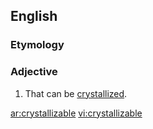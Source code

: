 ==English==

===Etymology===
{{suffix|crystallize|able|lang=en}}

===Adjective===
{{en-adj}}

# That can be [[crystallize]]d.

[[ar:crystallizable]]
[[vi:crystallizable]]